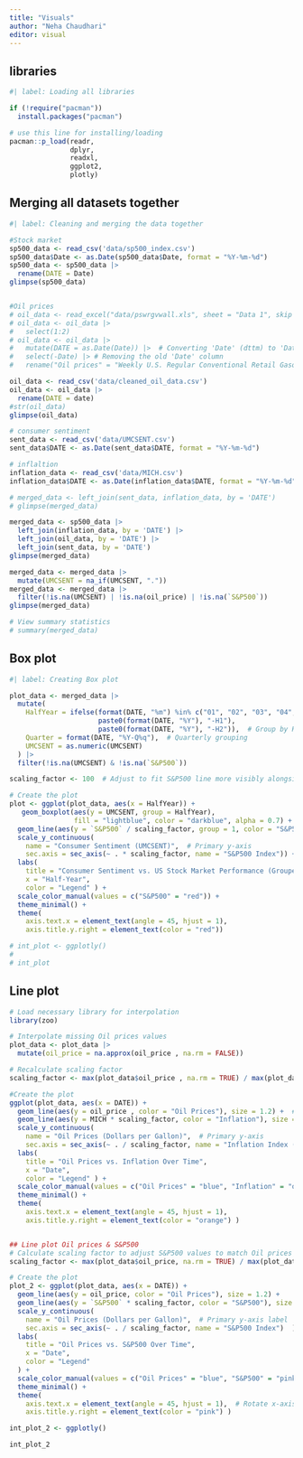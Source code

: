 ```yaml
---
title: "Visuals"
author: "Neha Chaudhari"
editor: visual
---
```

## libraries
```r
#| label: Loading all libraries

if (!require("pacman")) 
  install.packages("pacman")

# use this line for installing/loading
pacman::p_load(readr,
               dplyr,
               readxl,
               ggplot2,
               plotly)

```
## Merging all datasets together
```r
#| label: Cleaning and merging the data together

#Stock market
sp500_data <- read_csv('data/sp500_index.csv') 
sp500_data$Date <- as.Date(sp500_data$Date, format = "%Y-%m-%d")
sp500_data <- sp500_data |>
  rename(DATE = Date)
glimpse(sp500_data)


#Oil prices
# oil_data <- read_excel("data/pswrgvwall.xls", sheet = "Data 1", skip = 2)
# oil_data <- oil_data |>
#   select(1:2)
# oil_data <- oil_data |>
#   mutate(DATE = as.Date(Date)) |>  # Converting 'Date' (dttm) to 'Date' type
#   select(-Date) |> # Removing the old 'Date' column
#   rename("Oil prices" = "Weekly U.S. Regular Conventional Retail Gasoline Prices  (Dollars per Gallon)")

oil_data <- read_csv('data/cleaned_oil_data.csv')
oil_data <- oil_data |>
  rename(DATE = date) 
#str(oil_data)
glimpse(oil_data) 

# consumer sentiment
sent_data <- read_csv('data/UMCSENT.csv')  
sent_data$DATE <- as.Date(sent_data$DATE, format = "%Y-%m-%d")

# inflaltion
inflation_data <- read_csv('data/MICH.csv') 
inflation_data$DATE <- as.Date(inflation_data$DATE, format = "%Y-%m-%d")

# merged_data <- left_join(sent_data, inflation_data, by = 'DATE')
# glimpse(merged_data)

merged_data <- sp500_data |>
  left_join(inflation_data, by = 'DATE') |>
  left_join(oil_data, by = 'DATE') |>
  left_join(sent_data, by = 'DATE')
glimpse(merged_data)

merged_data <- merged_data |>
  mutate(UMCSENT = na_if(UMCSENT, "."))
merged_data <- merged_data |>
  filter(!is.na(UMCSENT) | !is.na(oil_price) | !is.na(`S&P500`))
glimpse(merged_data)

# View summary statistics
# summary(merged_data)
```
## Box plot
```r
#| label: Creating Box plot

plot_data <- merged_data |>
  mutate(
    HalfYear = ifelse(format(DATE, "%m") %in% c("01", "02", "03", "04", "05", "06"), 
                      paste0(format(DATE, "%Y"), "-H1"), 
                      paste0(format(DATE, "%Y"), "-H2")),  # Group by Half-Year
    Quarter = format(DATE, "%Y-Q%q"),  # Quarterly grouping
    UMCSENT = as.numeric(UMCSENT) 
  ) |>
  filter(!is.na(UMCSENT) & !is.na(`S&P500`)) 

scaling_factor <- 100  # Adjust to fit S&P500 line more visibly alongside UMCSENT

# Create the plot
plot <- ggplot(plot_data, aes(x = HalfYear)) +
   geom_boxplot(aes(y = UMCSENT, group = HalfYear), 
                fill = "lightblue", color = "darkblue", alpha = 0.7) +  
  geom_line(aes(y = `S&P500` / scaling_factor, group = 1, color = "S&P500"), size = 1) +  
  scale_y_continuous(
    name = "Consumer Sentiment (UMCSENT)",  # Primary y-axis
    sec.axis = sec_axis(~ . * scaling_factor, name = "S&P500 Index")) +
  labs(
    title = "Consumer Sentiment vs. US Stock Market Performance (Grouped by Half-Year)",
    x = "Half-Year",
    color = "Legend" ) +
  scale_color_manual(values = c("S&P500" = "red")) +  
  theme_minimal() +
  theme(
    axis.text.x = element_text(angle = 45, hjust = 1),  
    axis.title.y.right = element_text(color = "red"))

# int_plot <- ggplotly()
# 
# int_plot

```
## Line plot
```r
# Load necessary library for interpolation
library(zoo)

# Interpolate missing Oil prices values
plot_data <- plot_data |>
  mutate(oil_price = na.approx(oil_price , na.rm = FALSE))

# Recalculate scaling factor
scaling_factor <- max(plot_data$oil_price , na.rm = TRUE) / max(plot_data$MICH, na.rm = TRUE)

#Create the plot
ggplot(plot_data, aes(x = DATE)) +
  geom_line(aes(y = oil_price , color = "Oil Prices"), size = 1.2) +  # Line for oil prices
  geom_line(aes(y = MICH * scaling_factor, color = "Inflation"), size = 1.2) +
  scale_y_continuous(
    name = "Oil Prices (Dollars per Gallon)",  # Primary y-axis
    sec.axis = sec_axis(~ . / scaling_factor, name = "Inflation Index (MICH)")) +
  labs(
    title = "Oil Prices vs. Inflation Over Time",
    x = "Date",
    color = "Legend" ) +
  scale_color_manual(values = c("Oil Prices" = "blue", "Inflation" = "orange")) +
  theme_minimal() +
  theme(
    axis.text.x = element_text(angle = 45, hjust = 1),
    axis.title.y.right = element_text(color = "orange") )


## Line plot Oil prices & S&P500
# Calculate scaling factor to adjust S&P500 values to match Oil prices' scale
scaling_factor <- max(plot_data$oil_price, na.rm = TRUE) / max(plot_data$`S&P500`, na.rm = TRUE)

# Create the plot
plot_2 <- ggplot(plot_data, aes(x = DATE)) +
  geom_line(aes(y = oil_price, color = "Oil Prices"), size = 1.2) +
  geom_line(aes(y = `S&P500` * scaling_factor, color = "S&P500"), size = 1.2) +
  scale_y_continuous(
    name = "Oil Prices (Dollars per Gallon)",  # Primary y-axis label
    sec.axis = sec_axis(~ . / scaling_factor, name = "S&P500 Index")  ) + # Secondary y-axis label
  labs(
    title = "Oil Prices vs. S&P500 Over Time",
    x = "Date",
    color = "Legend"
  ) +
  scale_color_manual(values = c("Oil Prices" = "blue", "S&P500" = "pink")) +
  theme_minimal() +
  theme(
    axis.text.x = element_text(angle = 45, hjust = 1),  # Rotate x-axis labels for clarity
    axis.title.y.right = element_text(color = "pink") )

int_plot_2 <- ggplotly()

int_plot_2
```